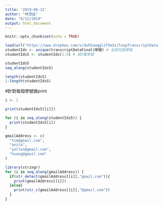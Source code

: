 ```yaml
---
title: '2019-06-12'
author: "林茂廷"
date: "6/12/2019"
output: html_document
---
```


```r
knitr::opts_chunk$set(echo = TRUE)
```

```r
load(url("https://www.dropbox.com/s/duh5aaqgl2f5m3z/loopTranscriptData.Rda?raw=1"))
studentIds <- unique(transcriptDataFinal$學號) # 全部可能學號
studentIds5 <- studentIds[1:5] # 前5筆學號
```

```r
studentIds5
seq_along(studentIds5)
```

```r
length(studentIds5)
1:length(studentIds5)
```

#針對每個學號做print


```r
i <- 1

print(studentIds5[[i]])
```

```r
for (i in seq_along(studentIds5)) {
  print(studentIds5[i])
}
```


```r
gmailAddress <- c(
  "tim@gmail.com",
  "anita",
  "yellen@gmail.com",
  "huang@gmail.com"
)
```

```r
library(stringr)
for (i in seq_along(gmailAddress)) {
  if(str_detect(gmailAddress[[i]],"gmail.com")){
    print(gmailAddress[[i]])
  }else{
    print(str_c(gmailAddress[[i]],"@gmail.com"))
  }
}
```

